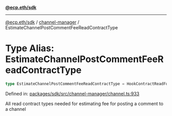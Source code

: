 [**@ecp.eth/sdk**](../../index.mdx)

***

[@ecp.eth/sdk](/sdk-reference/index.mdx) / [channel-manager](/sdk-reference/channel-manager/index.mdx) / EstimateChannelPostCommentFeeReadContractType

# Type Alias: EstimateChannelPostCommentFeeReadContractType

```ts
type EstimateChannelPostCommentFeeReadContractType = HookContractReadFunctions["estimateAddCommentFee"] & ContractReadFunctions["getChannel"] & LegacyTakesChannelContractReadFunctions["commentFee"] & ContractReadFunctions["getHookTransactionFee"] & ERC165ContractReadFunctions["supportsInterface"] & ERC20ContractReadFunctions["name"] & ERC20ContractReadFunctions["symbol"] & ERC20ContractReadFunctions["decimals"] & ERC20ContractReadFunctions["totalSupply"];
```

Defined in: [packages/sdk/src/channel-manager/channel.ts:933](https://github.com/ecp-eth/comments-monorepo/blob/main/packages/sdk/src/channel-manager/channel.ts#L933)

All read contract types needed for estimating fee for posting a comment to a channel
